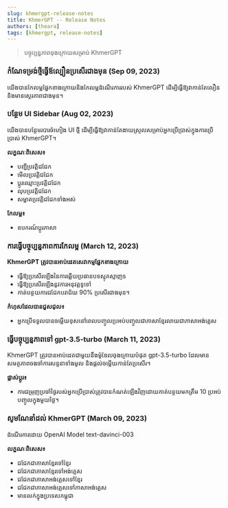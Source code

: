 ```yaml
---
slug: khmergpt-release-notes
title: KhmerGPT -- Release Notes
authors: [theara]
tags: [khmergpt, release-notes]
---
```


> បច្ចុប្បន្នភាពចុងក្រោយសម្រាប់ KhmerGPT

### កំណែទម្រង់ថ្មីធ្វើឪល្បឿនប្រសើរជាងមុន (Sep 09, 2023)

យើងបានកែលម្អផ្នែកខាងក្រោយនិងកែលម្អដំណើរការរបស់ KhmerGPT ដើម្បីធ្វើឱ្យវាកាន់តែលឿននិងមានស្ថេរភាពជាងមុន។

### បន្ថែម UI Sidebar (Aug 02, 2023)

យើងបានបន្ថែមរបារចំហៀង UI ថ្មី ដើម្បីធ្វើឱ្យវាកាន់តែងាយស្រួលសម្រាប់អ្នកប្រើប្រាស់ក្នុងការប្រើប្រាស់ KhmerGPT។

**លក្ខណៈពិសេស៖**

- បញ្ជីប្រវត្តិជជែក
- មើលប្រវត្តិជជែក
- ប្តូរឈ្មោះប្រវត្តិជជែក
- លុបប្រវត្តិជជែក
- សម្អាតប្រវត្តិជជែកទាំងអស់

**កែលម្អ៖**

- ឧបករណ៍ប្តូរភាសា

### ការធ្វើបច្ចុប្បន្នភាពការកែលម្អ (March 12, 2023)

**KhmerGPT ត្រូវបានអាប់ដេតសេវាកម្មផ្នែកខាងក្រោយ**

- ធ្វើឱ្យប្រសើរឡើងនៃការឆ្លើយប្រធានបទស្មុគស្មាញs
- ធ្វើឱ្យប្រសើរឡើងនូវការអនុវត្តទូទៅ
- កាត់បន្ថយការជជែកបរាជ័យ 90% ប្រសើរជាងមុន។

**កំហុសដែលបានជួសជុល៖**

- អ្នក​ប្រើ​ទទួល​បាន​ចម្លើយ​ខុស​នៅ​ពេល​បញ្ចូល​ប្រអប់​បញ្ចូល​ជា​ភាសាខ្មែរ​លាយ​ជា​ភាសាអង់គ្លេស

### ធ្វើបច្ចុប្បន្នភាពទៅ gpt-3.5-turbo (March 11, 2023)

KhmerGPT ត្រូវបានអាប់ដេតជាមួយនឹងម៉ូឌែលចុងក្រោយបំផុត gpt-3.5-turbo ដែលមានសមត្ថភាពចងចាំការសន្ទនាទាំងមូល និងផ្តល់ចម្លើយកាន់តែប្រសើរ។

**ផ្លាស់ប្តូរ៖**

- ការជម្រុញប្រចាំថ្ងៃរបស់អ្នកប្រើប្រាស់ត្រូវបានកំណត់ឡើងវិញដោយកាត់បន្ថយមកត្រឹម 10 ប្រអប់បញ្ចូលក្នុងមួយថ្ងៃ។

### សូមណែនាំដល់ KhmerGPT (March 09, 2023)

ដំណើរការដោយ OpenAI Model text-davinci-003

**លក្ខណៈពិសេស៖**

- ជជែកជាភាសាខ្មែរទៅខ្មែរ
- ជជែកជាភាសាខ្មែរទៅអង់គ្លេស
- ជជែកជាភាសាអង់គ្លេសទៅខ្មែរ
- ជជែកជាភាសាអង់គ្លេសទៅភាសាអង់គ្លេស
- មានលក់ក្នុងប្រទេសកម្ពុជា
